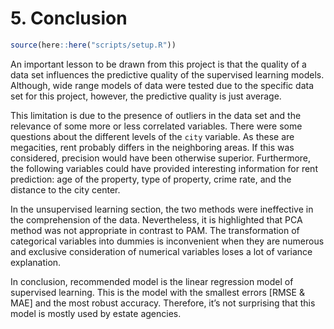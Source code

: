 # 5. Conclusion

```r
source(here::here("scripts/setup.R"))
```



An important lesson to be drawn from this project is that the quality of a data set influences the predictive quality of the supervised learning models. Although, wide range models of data were tested due to the specific data set for this project, however, the predictive quality is just average.  

This limitation is due to the presence of outliers in the data set and the relevance of some more or less correlated variables. There were some questions about the different levels of the `city` variable. As these are megacities, rent probably differs in the neighboring areas. If this was considered, precision would have been otherwise superior. Furthermore, the following variables could have provided interesting information for rent prediction: age of the property, type of property, crime rate, and the distance to the city center.  

In the unsupervised learning section, the two methods were ineffective in the comprehension of the data. Nevertheless, it is highlighted that PCA method was not appropriate in contrast to PAM. The transformation of categorical variables into dummies is inconvenient when they are numerous and exclusive consideration of numerical variables loses a lot of variance explanation.   

In conclusion, recommended model is the linear regression model of supervised learning. This is the model with the smallest errors [RMSE & MAE] and the most robust accuracy. Therefore, it's not surprising that this model is mostly used by estate agencies.  
